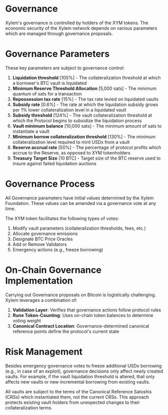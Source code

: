 # Governance

Xylem's governance is controlled by holders of the XYM tokens. The economic security of the Xylem network depends on various parameters which are managed through governance proposals.

# Governance Parameters

These key parameters are subject to governance control:

1. **Liquidation threshold** [105%] - The collateralization threshold at which a borrower's BTC vault is liquidated
2. **Minimum Reserve Threshold Allocation** [5,000 sats] - The minimum quantum of sats for a transaction
3. **Repossession tax rate** [15%] - The tax rate levied on liquidated vaults
4. **Subsidy rate** [0.6%] - The rate at which the liquidation subsidy grows per 1% lower collateralization level in a liquidated vault
5. **Subsidy threshold** [124%] - The vault collateralization threshold at which the Protocol begins to subsidize the liquidation process
6. **Vault minimum balance** [10,000 sats] - The minimum amount of sats to instantiate a vault
7. **Minimum borrow collateralization threshold** [130%] - The minimum collateralization level required to mint USDx from a vault
8. **Reserve accrual rate** [50%] - The percentage of protocol profits which accrue to the Reserve, as opposed to XYM tokenholders
9. **Treasury Target Size** [10 BTC] - Target size of the BTC reserve used to insure against failed liquidation auctions

# Governance Process

All Governance parameters have initial values determined by the Xylem Foundation. These values can be amended via a governance vote at any time.

The XYM token facilitates the following types of votes:

1. Modify vault parameters (collateralization thresholds, fees, etc.)
2. Allocate governance emissions
3. Designate BTC Price Oracles
4. Add or Remove Validators
5. Emergency actions (e.g., freeze borrowing)

# On-Chain Governance Implementation

Carrying out Governance proposals on Bitcoin is logistically challenging. Xylem leverages a combination of:

1. **Validation Layer**: Verifies that governance actions follow protocol rules
2. **Rune Token-Counting**: Uses on-chain token balances to determine voting weight
3. **Canonical Contract Location**: Governance-determined canonical reference points define the protocol's current state

# Risk Management

Besides emergency governance votes to freeze additional USDx borrowing (e.g., in case of an exploit), governance decisions only affect newly created vaults. For example, if the vault liquidation threshold is altered, that only affects new vaults or new incremental borrowing from existing vaults.

All vaults are subject to the terms of the Canonical Reference Satoshis (CRSs) which instantiated them, not the current CRSs. This approach protects existing vault holders from unexpected changes to their collateralization terms. 
